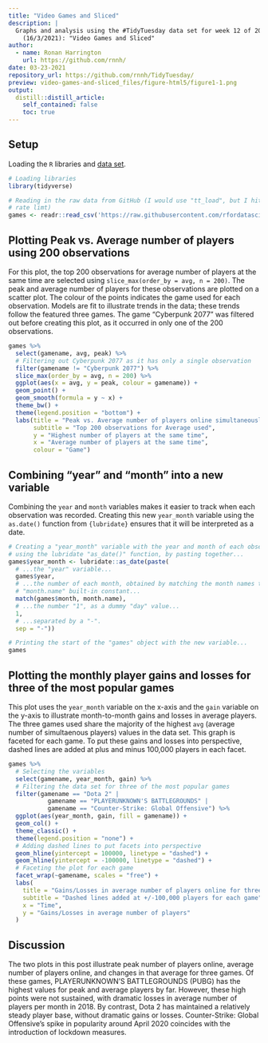 ```yaml
---
title: "Video Games and Sliced"
description: |
  Graphs and analysis using the #TidyTuesday data set for week 12 of 2021
    (16/3/2021): "Video Games and Sliced"
author:
  - name: Ronan Harrington 
    url: https://github.com/rnnh/
date: 03-23-2021
repository_url: https://github.com/rnnh/TidyTuesday/
preview: video-games-and-sliced_files/figure-html5/figure1-1.png
output:
  distill::distill_article:
    self_contained: false
    toc: true
---
```


## Setup

Loading the `R` libraries and [data set](https://github.com/rfordatascience/tidytuesday/blob/master/data/2021/2021-03-16/readme.md).

```r
# Loading libraries
library(tidyverse)

# Reading in the raw data from GitHub (I would use "tt_load", but I hit an API
# rate limt)
games <- readr::read_csv('https://raw.githubusercontent.com/rfordatascience/tidytuesday/master/data/2021/2021-03-16/games.csv')
```

## Plotting Peak vs. Average number of players using 200 observations

For this plot, the top 200 observations for average number of players at the
same time are selected using `slice_max(order_by = avg, n = 200)`. The peak and
average number of players for these observations are plotted on a scatter plot.
The colour of the points indicates the game used for each observation. Models are
fit to illustrate trends in the data; these trends follow the featured three
games. The game "Cyberpunk 2077" was filtered out before creating this plot,
as it occurred in only one of the 200 observations.

```r
games %>% 
  select(gamename, avg, peak) %>%
  # Filtering out Cyberpunk 2077 as it has only a single observation
  filter(gamename != "Cyberpunk 2077") %>%
  slice_max(order_by = avg, n = 200) %>%
  ggplot(aes(x = avg, y = peak, colour = gamename)) + 
  geom_point() + 
  geom_smooth(formula = y ~ x) + 
  theme_bw() +
  theme(legend.position = "bottom") +
  labs(title = "Peak vs. Average number of players online simultaneously",
       subtitle = "Top 200 observations for Average used",
       y = "Highest number of players at the same time",
       x = "Average number of players at the same time",
       colour = "Game")
```

## Combining "year" and "month" into a new variable

Combining the `year` and `month` variables makes it easier to track when each
observation was recorded. Creating this new `year_month` variable using the
`as.date()` function from `{lubridate}` ensures that it will be interpreted as a
date.

```r
# Creating a "year_month" variable with the year and month of each observation
# using the lubridate "as_date()" function, by pasting together...
games$year_month <- lubridate::as_date(paste(
  # ...the "year" variable...
  games$year,
  # ...the number of each month, obtained by matching the month names to the
  # "month.name" built-in constant...
  match(games$month, month.name),
  # ...the number "1", as a dummy "day" value...
  1,
  # ...separated by a "-".
  sep = "-"))

# Printing the start of the "games" object with the new variable...
games
```

## Plotting the monthly player gains and losses for three of the most popular games

This plot uses the `year_month` variable on the x-axis and the `gain` variable
on the y-axis to illustrate month-to-month gains and losses in average players.
The three games used share the majority of the highest `avg` (average number of
simultaenous players) values in the data set. This graph is faceted for each
game. To put these gains and losses into perspective, dashed lines are added at
plus and minus 100,000 players in each facet.

```r
games %>% 
  # Selecting the variables
  select(gamename, year_month, gain) %>%
  # Filtering the data set for three of the most popular games
  filter(gamename == "Dota 2" |
           gamename == "PLAYERUNKNOWN'S BATTLEGROUNDS" |
           gamename == "Counter-Strike: Global Offensive") %>%
  ggplot(aes(year_month, gain, fill = gamename)) +
  geom_col() +
  theme_classic() +
  theme(legend.position = "none") +
  # Adding dashed lines to put facets into perspective
  geom_hline(yintercept = 100000, linetype = "dashed") +
  geom_hline(yintercept = -100000, linetype = "dashed") +
  # Faceting the plot for each game
  facet_wrap(~gamename, scales = "free") +
  labs(
    title = "Gains/Losses in average number of players online for three games",
    subtitle = "Dashed lines added at +/-100,000 players for each game",
    x = "Time",
    y = "Gains/Losses in average number of players"
  )
```

## Discussion

The two plots in this post illustrate peak number of players online, average
number of players online, and changes in that average for three games. Of these
games, PLAYERUNKNOWN'S BATTLEGROUNDS (PUBG) has the highest values for peak and
average players by far. However, these high points were not sustained, with
dramatic losses in average number of players per month in 2018. By contrast,
Dota 2 has maintained a relatively steady player base, without dramatic gains or
losses. Counter-Strike: Global Offensive's spike in popularity around April 2020
coincides with the introduction of lockdown measures.